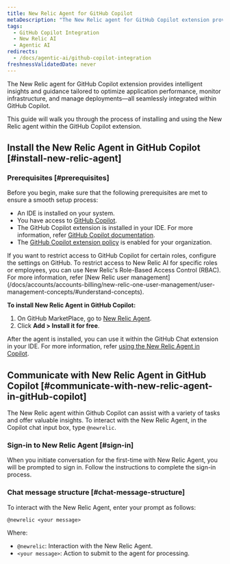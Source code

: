 ```yaml
---
title: New Relic Agent for GitHub Copilot
metaDescription: "The New Relic agent for GitHub Copilot extension provides intelligent insights and guidance tailored to optimize application performance, monitor infrastructure, and manage deployments—all seamlessly integrated within GitHub Copilot."
tags:
  - GitHub Copilot Integration
  - New Relic AI
  - Agentic AI
redirects:
  - /docs/agentic-ai/github-copilot-integration
freshnessValidatedDate: never
---
```


The New Relic agent for GitHub Copilot extension provides intelligent insights and guidance tailored to optimize application performance, monitor infrastructure, and manage deployments—all seamlessly integrated within GitHub Copilot.

This guide will walk you through the process of installing and using the New Relic agent within the GitHub Copilot extension.

## Install the New Relic Agent in GitHub Copilot [#install-new-relic-agent]

### Prerequisites [#prerequisites]

Before you begin, make sure that the following prerequisites are met to ensure a smooth setup process:

- An IDE is installed on your system.
- You have access to [GitHub Copilot](https://github.com/features/copilot).
- The GitHub Copilot extension is installed in your IDE. For more information, refer [GitHub Copilot documentation](https://docs.github.com/en/copilot/managing-copilot/configure-personal-settings/installing-the-github-copilot-extension-in-your-environment).
- The [GitHub Copilot extension policy](https://docs.github.com/en/enterprise-cloud@latest/copilot/managing-copilot/managing-github-copilot-in-your-organization/managing-policies-for-copilot-in-your-organization#setting-a-policy-for-github-copilot-extensions-in-your-organization) is enabled for your organization.

<Callout variant="tip" title="tip">
If you want to restrict access to GitHub Copilot for certain roles, configure the settings on GitHub. To restrict access to New Relic AI for specific roles or employees, you can use New Relic's Role-Based Access Control (RBAC). For more information, refer [New Relic user management](/docs/accounts/accounts-billing/new-relic-one-user-management/user-management-concepts/#understand-concepts).
</Callout>

**To install New Relic Agent in GitHub Copilot:**

1. On GitHub MarketPlace, go to [New Relic Agent](https://github.com/marketplace/newrelic-copilot-extension).
2. Click **Add > Install it for free**.
  
  After the agent is installed, you can use it within the GitHub Chat extension in your IDE. For more information, refer [using the New Relic Agent in Copilot](#communicate-with-new-relic-agent-in-gitHub-copilot).


## Communicate with New Relic Agent in GitHub Copilot [#communicate-with-new-relic-agent-in-gitHub-copilot]

The New Relic agent within Github Copilot can assist with a variety of tasks and offer valuable insights. To interact with the New Relic Agent, in the Copilot chat input box, type `@newrelic`. 

### Sign-in to New Relic Agent [#sign-in]

When you initiate conversation for the first-time with New Relic Agent, you will be prompted to sign in. Follow the instructions to complete the sign-in process.

### Chat message structure [#chat-message-structure]

To interact with the New Relic Agent, enter your prompt as follows:

``` @newrelic <your message> ```

Where:

- `@newrelic`: Interaction with the New Relic Agent.
- `<your message>`: Action to submit to the agent for processing.



